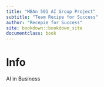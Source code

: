 ```yaml
---
title: "MBAn 501 AI Group Project"
subtitle: "Team Recipe for Success"
author: "Recepie for Success"
site: bookdown::bookdown_site
documentclass: book
---
```


# Info
AI in Business